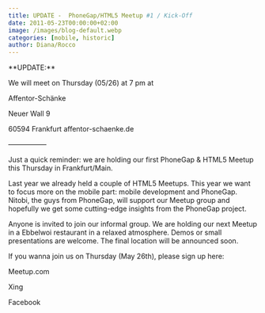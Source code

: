 ```yaml
---
title: UPDATE -  PhoneGap/HTML5 Meetup #1 / Kick-Off
date: 2011-05-23T00:00:00+02:00
image: /images/blog-default.webp
categories: [mobile, historic]
author: Diana/Rocco
---
```


<div class="entry-content">
**UPDATE:** 



We will meet on Thursday (05/26) at 7 pm at



Affentor-Schänke

Neuer Wall 9

60594 Frankfurtaffentor-schaenke.de



—————–



Just a quick reminder: we are holding our first PhoneGap &amp; HTML5 Meetup this Thursday in Frankfurt/Main.



Last year we already held a couple of HTML5 Meetups. This year we want to focus more on the mobile part: mobile development and PhoneGap. Nitobi, the guys from PhoneGap, will support our Meetup group and hopefully we get some cutting-edge insights from the PhoneGap project.



Anyone is invited to join our informal group. We are holding our next Meetup in a Ebbelwoi restaurant in a relaxed atmosphere. Demos or small presentations are welcome. The final location will be announced soon.



If you wanna join us on Thursday (May 26th), please sign up here:

Meetup.com

Xing

Facebook
</div>

